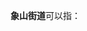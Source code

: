 {{disambig|cat=四字乡级行政区划消歧义}}

'''象山街道'''可以指：
{{PRC admin/disambig|32/11/02/005/000|45/03/04/002/000}}